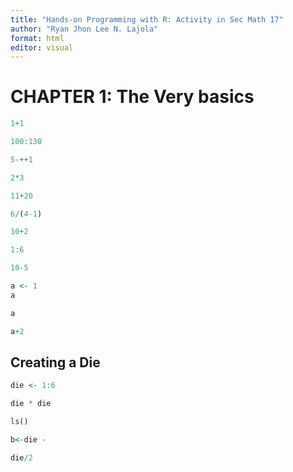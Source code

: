 ```yaml
---
title: "Hands-on Programming with R: Activity in Sec Math 17"
author: "Ryan Jhon Lee N. Lajola"
format: html
editor: visual
---
```


# CHAPTER 1: The Very basics

```r
1+1
```

```r
100:130
```

```r
5-++1
```

```r
2*3
```

```r
11+20
```

```r
6/(4-1)
```

```r
10+2
```

```r
1:6
```

```r
10-5
```

```r
a <- 1
a
```

```r
a
```

```r
a+2
```

## Creating a Die

```r
die <- 1:6
```

```r
die * die
```

```r
ls()
```

```r
b<-die - 
```

```r
die/2
```
